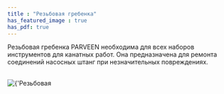 ```yaml
---
title : "Резьбовая гребенка"
has_featured_image : true
has_pdf: true
---
```


Резьбовая гребенка PARVEEN необходима для всех наборов инструментов для канатных работ.
Она предназначена для ремонта соединений насосных штанг при незначительных повреждениях.

<br />
<Image src={image} alt={'Резьбовая гребенка'} />